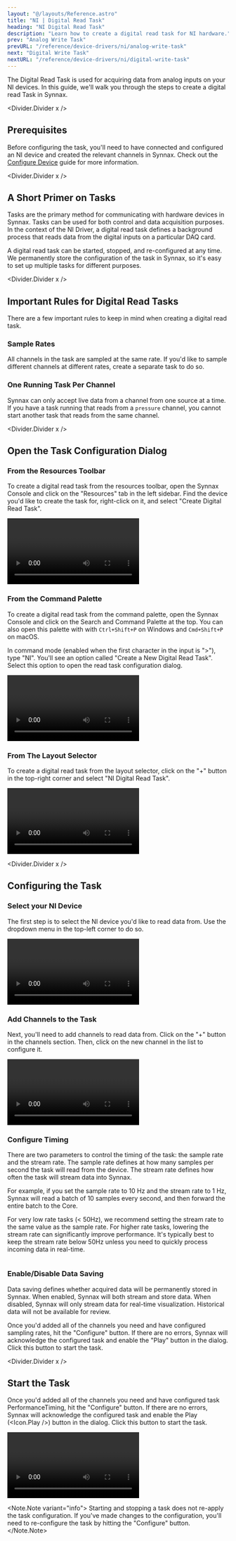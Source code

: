 ```yaml
---
layout: "@/layouts/Reference.astro"
title: "NI | Digital Read Task"
heading: "NI Digital Read Task"
description: "Learn how to create a digital read task for NI hardware."
prev: "Analog Write Task"
prevURL: "/reference/device-drivers/ni/analog-write-task"
next: "Digital Write Task"
nextURL: "/reference/device-drivers/ni/digital-write-task"
---
```



The Digital Read Task is used for acquiring data from analog inputs on your NI devices.
In this guide, we'll walk you through the steps to create a digital read Task in Synnax.

<Divider.Divider x />

## Prerequisites

Before configuring the task, you'll need to have connected and configured an NI device
and created the relevant channels in Synnax. Check out the
[Configure Device](/reference/device-drivers/ni/configure-device) guide for more
information.

<Divider.Divider x />

## A Short Primer on Tasks

Tasks are the primary method for communicating with hardware devices in Synnax. Tasks
can be used for both control and data acquisition purposes. In the context of the NI
Driver, a digital read task defines a background process that reads data from the
digital inputs on a particular DAQ card.

A digital read task can be started, stopped, and re-configured at any time. We
permanently store the configuration of the task in Synnax, so it's easy to set up
multiple tasks for different purposes.

<Divider.Divider x />

## Important Rules for Digital Read Tasks

There are a few important rules to keep in mind when creating a digital read task.

### Sample Rates

All channels in the task are sampled at the same rate. If you'd like to sample different
channels at different rates, create a separate task to do so.

### One Running Task Per Channel

Synnax can only accept live data from a channel from one source at a time. If you have a
task running that reads from a `pressure` channel, you cannot start another task that
reads from the same channel.

<Divider.Divider x />

## Open the Task Configuration Dialog

### From the Resources Toolbar

To create a digital read task from the resources toolbar, open the Synnax Console and
click on the "Resources" tab in the left sidebar. Find the device you'd like to create
the task for, right-click on it, and select "Create Digital Read Task".

<Video
  client:only="react"
  id="device-drivers/ni/digital-read-task/device-create-digital-read-task"
/>

### From the Command Palette

To create a digital read task from the command palette, open the Synnax Console and
click on the Search and Command Palette at the top. You can also open this palette with
with `Ctrl+Shift+P` on Windows and `Cmd+Shift+P` on macOS.

In command mode (enabled when the first character in the input is ">"), type "NI".
You'll see an option called "Create a New Digital Read Task". Select this option to open
the read task configuration dialog.

<Video
  client:only="react"
  id="device-drivers/ni/digital-read-task/palette-create-digital-read-task"
/>

### From The Layout Selector

To create a digital read task from the layout selector, click on the "+" button in the
top-right corner and select "NI Digital Read Task".

<Video
  client:only="react"
  id="device-drivers/ni/digital-read-task/layout-create-digital-read-task"
/>

<Divider.Divider x />

## Configuring the Task

### <StepText level="h3" step={1}>Select your NI Device</StepText>

The first step is to select the NI device you'd like to read data from. Use the dropdown
menu in the top-left corner to do so.

<Video
  client:only="react"
  id="device-drivers/ni/digital-read-task/digital-read-task-select-device"
/>

### <StepText level="h3" step={2}>Add Channels to the Task</StepText>

Next, you'll need to add channels to read data from. Click on the "+" button in the
channels section. Then, click on the new channel in the list to configure it.

<Video
  client:only="react"
  id="device-drivers/ni/digital-read-task/digital-read-task-add-channel"
/>

### <StepText level="h3" step={3}>Configure Timing</StepText>

There are two parameters to control the timing of the task: the sample rate and the
stream rate. The sample rate defines at how many samples per second the task will read
from the device. The stream rate defines how often the task will stream data into
Synnax.

For example, if you set the sample rate to 10 Hz and the stream rate to 1 Hz, Synnax
will read a batch of 10 samples every second, and then forward the entire batch to the
Core.

For very low rate tasks (&lt; 50Hz), we recommend setting the stream rate to the same
value as the sample rate. For higher rate tasks, lowering the stream rate can
significantly improve performance. It's typically best to keep the stream rate below
50Hz unless you need to quickly process incoming data in real-time.

<div style={{ display: "flex", justifyContent: "center" }}>
  <Image
    client:only="react"
    id="device-drivers/ni/digital-read-task/digital-read-task-timing"
    style={{ width: "50%", minWidth: 200 }}
  />
</div>

### <StepText level="h3" step={4}>Enable/Disable Data Saving</StepText>

Data saving defines whether acquired data will be permanently stored in Synnax. When
enabled, Synnax will both stream and store data. When disabled, Synnax will only stream
data for real-time visualization. Historical data will not be available for review.

Once you'd added all of the channels you need and have configured sampling rates, hit
the "Configure" button. If there are no errors, Synnax will acknowledge the configured
task and enable the "Play" button in the dialog. Click this button to start the task.

<Divider.Divider x />

## Start the Task

Once you'd added all of the channels you need and have configured task
PerformanceTiming, hit the "Configure" button. If there are no errors, Synnax will
acknowledge the configured task and enable the Play (<Icon.Play />) button in the
dialog. Click this button to start the task.

<Video
  client:only="react"
  id="device-drivers/ni/digital-read-task/digital-read-task-start"
/>

<Note.Note variant="info">
  Starting and stopping a task does not re-apply the task configuration. If you've made
  changes to the configuration, you'll need to re-configure the task by hitting the
  "Configure" button.
</Note.Note>
